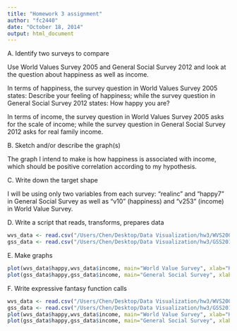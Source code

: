 ```yaml
---
title: "Homework 3 assignment"
author: "fc2440"
date: "October 18, 2014"
output: html_document
---
```


A. Identify two surveys to compare

Use World Values Survey 2005 and General Social Survey 2012 and look at the question about happiness as well as income.

In terms of happiness, the survey question in World Values Survey 2005 states: Describe your feeling of happiness; while the survey question in General Social Survey 2012 states: How happy you are?

In terms of income, the survey question in World Values Survey 2005 asks for the scale of income; while the survey question in General Social Survey 2012 asks for real family income.

B. Sketch and/or describe the graph(s)

The graph I intend to make is how happiness is associated with income, which should be positive correlation according to my hypothesis.

C. Write down the target shape

I will be using only two variables from each survey: "realinc" and "happy7" in General Social Survey as well as "v10" (happiness) and "v253" (income) in World Value Survey.

D. Write a script that reads, transforms, prepares data

```r
wvs_data <- read.csv("/Users/Chen/Desktop/Data Visualization/hw3/WVS2005.csv", header=T)
gss_data <- read.csv("/Users/Chen/Desktop/Data Visualization/hw3/GSS2012.csv", header=T)
```

E. Make graphs

```r
plot(wvs_data$happy,wvs_data$income, main="World Value Survey", xlab="Happiness",ylab="Income")
plot(gss_data$happy,gss_data$income, main="General Social Survey", xlab="Happiness",ylab="Income")
```

F. Write expressive fantasy function calls

```r
wvs_data <- read.csv("/Users/Chen/Desktop/Data Visualization/hw3/WVS2005.csv", header=T) #read World Value Survey data
gss_data <- read.csv("/Users/Chen/Desktop/Data Visualization/hw3/GSS2012.csv", header=T) #read General Social Survey data
plot(wvs_data$happy,wvs_data$income, main="World Value Survey", xlab="Happiness",ylab="Income") #plot World Value Survey data
plot(gss_data$happy,gss_data$income, main="General Social Survey", xlab="Happiness",ylab="Income") #plot General Social Survey data
```